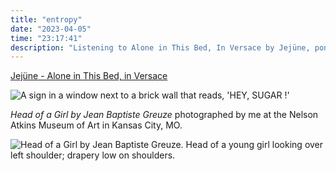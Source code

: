 ```yaml
---
title: "entropy"
date: "2023-04-05"
time: "23:17:41"
description: "Listening to Alone in This Bed, In Versace by Jejüne, pondering"
---
```



[Jejüne - Alone in This Bed, in Versace](https://open.spotify.com/track/1ffYXSl0gWeAu17ypjknUE?si=46bc344e560146c4)

<Image
  src={sugar}
  alt="A sign in a window next to a brick wall that reads, 'HEY, SUGAR !'"
/>

_Head of a Girl by Jean Baptiste Greuze_ photographed by me at the Nelson Atkins Museum of Art in Kansas City, MO.

<Image
  src={girl}
  alt="Head of a Girl by Jean Baptiste Greuze. Head of a young girl looking over left shoulder; drapery low on shoulders."
/>
